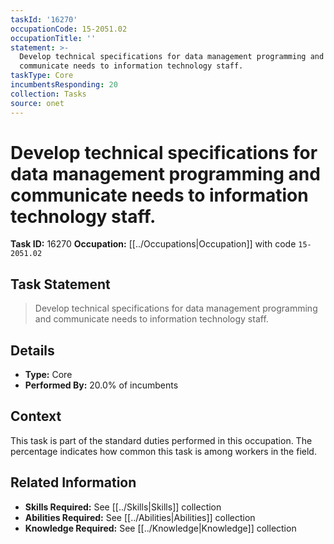 ```yaml
---
taskId: '16270'
occupationCode: 15-2051.02
occupationTitle: ''
statement: >-
  Develop technical specifications for data management programming and
  communicate needs to information technology staff.
taskType: Core
incumbentsResponding: 20
collection: Tasks
source: onet
---
```

# Develop technical specifications for data management programming and communicate needs to information technology staff.

**Task ID:** 16270
**Occupation:** [[../Occupations|Occupation]] with code `15-2051.02`

## Task Statement

> Develop technical specifications for data management programming and communicate needs to information technology staff.

## Details

- **Type:** Core
- **Performed By:** 20.0% of incumbents

## Context

This task is part of the standard duties performed in this occupation. The percentage indicates how common this task is among workers in the field.

## Related Information

- **Skills Required:** See [[../Skills|Skills]] collection
- **Abilities Required:** See [[../Abilities|Abilities]] collection
- **Knowledge Required:** See [[../Knowledge|Knowledge]] collection
